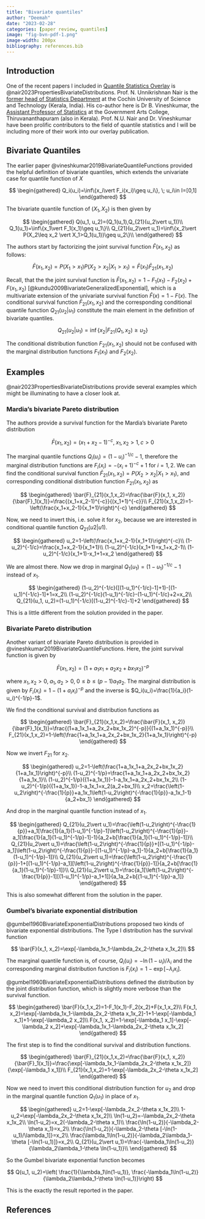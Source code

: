 ```yaml
---
title: "Bivariate quantiles"
author: "Deemah"
date: "2023-02-28"
categories: [paper review, quantiles]
image: "fig-bvn-pdf-1.png"
image-width: 200px
bibliography: references.bib
---
```


## Introduction

One of the recent papers I included in [Quantile Statistics Overlay](https://peeriodicals.com/peeriodicals/quantile-statistics-overlay) is @nair2023PropertiesBivariateDistributions. Prof. N. Unnikrishnan Nair is the [former head of Statistics Department](https://stats.cusat.ac.in/index.php/Faculty) at the Cochin University of Science and Technology (Kerala, India). His co-author here is Dr B. Vineshkumar, the [Assistant Professor of Statistics](http://gactvm.ac.in/?page_id=305) at the Government Arts College, Thiruvananthapuram (also in Kerala). Prof. N.U. Nair and Dr. Vineshkumar have been prolific contributors to the field of quantile statistics and I will be including more of their work into our overlay publication.

## Bivariate Quantiles

The earlier paper @vineshkumar2019BivariateQuantileFunctions provided the helpful definition of bivariate quantiles, which extends the univariate case for quantile function of $X$

$$
\begin{gathered}
Q_i(u_i)=\inf\{x_i\vert F_i(x_i)\geq u_i\}, \; u_i\in I=[0,1]
\end{gathered}
$$

The bivariate quantile function of $(X_1,X_2)$ is then given by

$$
\begin{gathered}
Q(u_1, u_2)=(Q_1(u_1),Q_{21}(u_2\vert u_1))\\
Q_1(u_1)=\inf\{x_1\vert F_1(x_1)\geq u_1\}\\
Q_{21}(u_2\vert u_1)=\inf\{x_2\vert P(X_2\leq x_2 \vert X_1>Q_1(u_1))\geq u_2\}\\
\end{gathered}
$$

The authors start by factorizing the joint survival function $\bar{F}(x_1,x_2)$ as follows:

$$
\bar{F}(x_1, x_2)=P(X_1> x_1)P(X_2> x_2 \vert X_1 > x_1)= \bar{F}(x_1)\bar{F}_{21}(x_1,x_2)
$$

Recall, that the the joint survival function is $\bar{F}(x_1,x_2)=1-F_1(x_1)-F_2(x_2)+F(x_1,x_2)$ [@kundu2009BivariateGeneralizedExponential], which is a multivariate extension of the univariate survival function $\bar{F}(x)=1-F(x)$. 
The conditional survival function $\bar{F}_{21}(x_1,x_2)$ and the corresponding conditional quantile function $Q_{21}(u_2\vert u_1)$ constitute the main element in the definition of bivariate quantiles.

$$
Q_{21}(u_2\vert u_1)=\inf\{x_2\vert F_{21}(Q_1,x_2)\geq u_2\}
$$

The conditional distribution function $F_{21}(x_1,x_2)$ should not be confused with the marginal distribution functions $F_1(x_1)$ and $F_2(x_2)$.

## Examples

@nair2023PropertiesBivariateDistributions provide several examples which might be illuminating to have a closer look at.

### Mardia's bivariate Pareto distribution

The authors provide a survival function for the Mardia's bivariate Pareto distribution

$$
\bar{F}(x_1, x_2)=(x_1+x_2-1)^{-c}, \; x_1, x_2>1, c>0
$$

The marginal quantile functions $Q_i(u_i)=(1-u_i)^{-1/c}-1$, therefore the marginal distribution functions are $F_i(x_i)=-\left(x_i+1\right)^{-c}+1$ for $i=1,2$. We can find the conditional survival function $\bar{F}_{21}(x_1,x_2)=P(X_2>x_2\vert X_1>x_1)$, and corresponding conditional distribution function $F_{21}(x_1,x_2)$ as

$$
\begin{gathered}
\bar{F}_{21}(x_1,x_2)=\frac{\bar{F}(x_1, x_2)}{\bar{F}_1(x_1)}=\frac{(x_1+x_2-1)^{-c}}{(x_1+1)^{-c}}\\
F_{21}(x_1,x_2)=1-\left(\frac{x_1+x_2-1}{x_1+1}\right)^{-c}
\end{gathered}
$$

Now, we need to invert this, i.e. solve it for $x_2$, because we are interested in conditional quantile function $Q_{21}(u2\vert u1)$.

$$
\begin{gathered}
u_2=1-\left(\frac{x_1+x_2-1}{x_1+1}\right)^{-c}\\
(1-u_2)^{-1/c}=\frac{x_1+x_2-1}{x_1+1}\\
(1-u_2)^{-1/c}(x_1+1)=x_1+x_2-1\\
(1-u_2)^{-1/c}(x_1+1)-x_1+1=x_2
\end{gathered}
$$

We are almost there. Now we drop in marginal $Q_1(u_1)=(1-u_1)^{-1/c}-1$ instead of $x_1$.

$$
\begin{gathered}
(1-u_2)^{-1/c}([(1-u_1)^{-1/c}-1]+1)-[(1-u_1)^{-1/c}-1]+1=x_2\\
(1-u_2)^{-1/c}(1-u_1)^{-1/c}-(1-u_1)^{-1/c}+2=x_2\\
Q_{21}(u_1, u_2)=(1-u_1)^{-1/c}[(1-u_2)^{-1/c}-1]+2
\end{gathered}
$$

This is a little different from the solution provided in the paper.

### Bivariate Pareto distribution

Another variant of bivariate Pareto distribution is provided in @vineshkumar2019BivariateQuantileFunctions. Here, the joint survival function is given by

$$
\bar{F}(x_1, x_2)=(1+a_1x_1+a_2x_2+bx_1x_2)^{-p}
$$

where $x_1,x_2>0, \;a_1,a_2>0, \; 0\leq b \leq (p-1)a_1a_2$. The marginal distribution is given by $F_i(x_i)=1-(1+a_ix_i)^{-p}$ and the inverse is $Q_i(u_i)=\frac{1}{a_i}(1-u_i)^{-1/p}-1$.

We find the conditional survival and distribution functions as

$$
\begin{gathered}
\bar{F}_{21}(x_1,x_2)=\frac{\bar{F}(x_1, x_2)}{\bar{F}_1(x_1)}=\frac{(1+a_1x_1+a_2x_2+bx_1x_2)^{-p}}{(1+a_1x_1)^{-p}}\\
F_{21}(x_1,x_2)=1-\left(\frac{1+a_1x_1+a_2x_2+bx_1x_2}{1+a_1x_1}\right)^{-p}
\end{gathered}
$$

Now we invert $F_{21}$ for $x_2$. 

$$
\begin{gathered}
u_2=1-\left(\frac{1+a_1x_1+a_2x_2+bx_1x_2}{1+a_1x_1}\right)^{-p}\\
(1-u_2)^{-1/p}=\frac{1+a_1x_1+a_2x_2+bx_1x_2}{1+a_1x_1}\\
(1-u_2)^{-1/p}({1+a_1x_1})-1-a_1x_1=a_2x_2+bx_1x_2\\
(1-u_2)^{-1/p}({1+a_1x_1})-1-a_1x_1=x_2(a_2+bx_1)\\
x_2=\frac{\left(1-u_2\right)^{-\frac{1}{p}}+a_1x_1\left(1-u_2\right)^{-\frac{1}{p}}-a_1x_1-1}{a_2+bx_1}
\end{gathered}
$$

And drop in the marginal quantile function instead of $x_1$.

$$
\begin{gathered}
Q_{21}(u_2\vert u_1)=\frac{\left(1-u_2\right)^{-\frac{1}{p}}+a_1[\frac{1}{a_1}(1-u_1)^{-1/p}-1]\left(1-u_2\right)^{-\frac{1}{p}}-a_1[\frac{1}{a_1}(1-u_1)^{-1/p}-1]-1}{a_2+b[\frac{1}{a_1}(1-u_1)^{-1/p}-1]}\\
Q_{21}(u_2\vert u_1)=\frac{\left(1-u_2\right)^{-\frac{1}{p}}+[(1-u_1)^{-1/p}-a_1]\left(1-u_2\right)^{-\frac{1}{p}}-[(1-u_1)^{-1/p}-a_1]-1}{a_2+b[\frac{1}{a_1}(1-u_1)^{-1/p}-1]}\\
Q_{21}(u_2\vert u_1)=\frac{\left(1-u_2\right)^{-\frac{1}{p}}-1+[(1-u_1)^{-1/p}-a_1][\left(1-u_2\right)^{-\frac{1}{p}}-1]}{a_2+b[\frac{1}{a_1}(1-u_1)^{-1/p}-1]}\\
Q_{21}(u_2\vert u_1)=\frac{a_1[\left(1-u_2\right)^{-\frac{1}{p}}-1][(1-u_1)^{-1/p}-a_1+1]}{a_1a_2+b[(1-u_1)^{-1/p}-a_1]}
\end{gathered}
$$

This is also somewhat different from the solution in the paper.


### Gumbel's bivariate exponential distribution

@gumbel1960BivariateExponentialDistributions proposed two kinds of bivariate exponential distributions. The Type I distribution has the survival function

$$
\bar{F}(x_1, x_2)=\exp[-\lambda_1x_1-\lambda_2x_2-\theta x_1x_2]\\
$$

The marginal quantile function is, of course, $Q_i(u_i)=-\ln(1-u_i)/\lambda_i$ and the corresponding marginal distribution function is $F_i(x_i)=1-\exp[-\lambda_i x_i]$.

@gumbel1960BivariateExponentialDistributions defined the distribution by the joint distribution function, which is slightly more verbose than the survival function. 

$$
\begin{gathered}
\bar{F}(x_1,x_2)=1-F_1(x_1)-F_2(x_2)+F(x_1,x_2)\\
F(x_1, x_2)=\exp[-\lambda_1x_1-\lambda_2x_2-\theta x_1x_2]-1+1-\exp[-\lambda_1 x_1]+1-\exp[-\lambda_2 x_2]\\
F(x_1, x_2)=1-\exp[-\lambda_1 x_1]-\exp[-\lambda_2 x_2]+\exp[-\lambda_1x_1-\lambda_2x_2-\theta x_1x_2]
\end{gathered}
$$

The first step is to find the conditional survival and distribution functions.

$$
\begin{gathered}
\bar{F}_{21}(x_1,x_2)=\frac{\bar{F}(x_1, x_2)}{\bar{F}_1(x_1)}=\frac{\exp[-\lambda_1x_1-\lambda_2x_2-\theta x_1x_2]}{\exp[-\lambda_1 x_1]}\\
F_{21}(x_1,x_2)=1-\exp[-\lambda_2x_2-\theta x_1x_2]
\end{gathered}
$$

Now we need to invert this conditional distribution function for $u_2$ and drop in the marginal quantile function $Q_1(u_1)$ in place of $x_1$.

$$
\begin{gathered}
u_2=1-\exp[-\lambda_2x_2-\theta x_1x_2]\\
1-u_2=\exp[-\lambda_2x_2-\theta x_1x_2]\\
\ln(1-u_2)=-\lambda_2x_2-\theta x_1x_2\\
\ln(1-u_2)=x_2(-\lambda_2-\theta x_1)\\
\frac{\ln(1-u_2)}{-\lambda_2-\theta x_1}=x_2\\
\frac{\ln(1-u_2)}{-\lambda_2-\theta [-\ln(1-u_1)/\lambda_1]}=x_2\\
\frac{\lambda_1\ln(1-u_2)}{-\lambda_2\lambda_1-\theta [-\ln(1-u_1)]}=x_2\\
Q_{21}(u_2\vert u_1)=\frac{-\lambda_1\ln(1-u_2)}{\lambda_2\lambda_1-\theta \ln(1-u_1)}\\
\end{gathered}
$$

So the Gumbel bivariate exponential function becomes

$$
Q(u_1, u_2)=\left( \frac{1}{\lambda_1\ln(1-u_1)}, \frac{-\lambda_1\ln(1-u_2)}{\lambda_2\lambda_1-\theta \ln(1-u_1)}\right)
$$

This is the exactly the result reported in the paper.



## References

